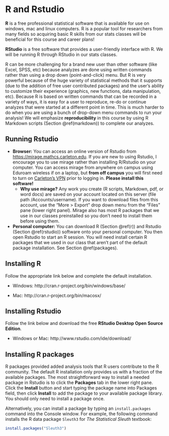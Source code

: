 # R and Rstudio {#rrstudio}



**R** is a free professional statistical software that is available for use on windows, mac and linux computers. R is a popular tool for researchers from many fields so acquiring basic R skills from our stats classes will be beneficial for this course and career plans! 

**RStudio** is a free software that provides a user-friendly interface with R. We will be running R through RStudio in our stats classes. 

R can be more challenging for a brand new user than other software (like Excel, SPSS, etc) because analyzes are done using written commands rather than using a drop down (point-and-click) menu. But R is very powerful because of the huge variety of statistical methods that it supports (due to the addition of free user contributed packages) and the user's ability to customize their experience (graphics, new functions, data manipulation, etc). Because R is based on written commands that can be recorded in a variety of ways, it is easy for a user to reproduce, re-do or continue analyzes that were started at a different point in time. This is much harder to do when you are using a bunch of drop-down menu commands to run your analysis! We will emphasize **reproducibility** in this course by using R Markdown scripts (Section \@ref(markdown)) to complete our analyzes. 


## Running Rstudio


- **Browser:** You can access an online version of Rstudio from [https://mirage.mathcs.carleton.edu](https://mirage.mathcs.carleton.edu). If you are new to using Rstudio, I  encourage you to use mirage rather than installing R/Rstudio on your computer. You can access mirage from anywhere on campus using Eduroam  wireless if on a laptop, but **from off campus** you will first need to turn on [Carleton's VPN](https://wiki.carleton.edu/display/itskb/GlobalProtect+VPN) prior to logging in. **Please install this software!** 
    - **Why use mirage?** Any work you create (R scripts, Markdown, pdf, or word docs) are saved on your account located on this server (file path /Accounts/username). If you want to download files from this account, use the "More > Export" drop down menu from the "Files" pane (lower right panel). Mirage also has most R packages that we use in our classes preinstalled so you don't need to install them before using them.  

    
- **Personal computer:** You can download R (Section \@ref(r)) and Rstudio (Section \@ref(rstudio)) software onto your personal computer. You then open Rstudio to start an R session. You will need install certain R packages that we used in our class that aren't part of the default package installation. See Section \@ref(packages).


## Installing R {#r}

Follow the appropriate link below and complete the default installation.

- Windows: http://cran.r-project.org/bin/windows/base/

- Mac: http://cran.r-project.org/bin/macosx/



## Installing Rstudio {#rstudio} 

Follow the link below and download the free **RStudio Desktop Open Source Edition**.

- Windows or Mac: http://www.rstudio.com/ide/download/

## Installing R packages {#packages}

R packages provided added analysis tools that R users contribute to the R community. The default R installation only provides us with a fraction of the available packages. The most straightforward way to install a needed package in Rstudio is to click the **Packages** tab in the lower right pane. Click the **Install** button and start typing the package name into Packages field, then click **Install** to add the package to your available package library. You should only need to install a package once. 

Alternatively, you can install a package by typing an `install.packages` command into the Console window. For example, the following command installs the R data package `Sleuth3` for *The Statistical Sleuth* textbook: 
```r
install.packages("Sleuth3")
```


